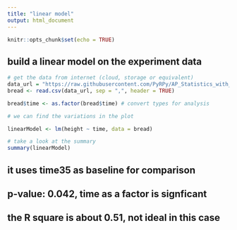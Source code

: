 ```yaml
---
title: "linear model"
output: html_document
---
```


```r
knitr::opts_chunk$set(echo = TRUE)
```

##  build a linear model on the experiment data
```r
# get the data from internet (cloud, storage or equivalent)
data_url = "https://raw.githubusercontent.com/PyRPy/AP_Statistics_with_R/main/Data/bread.csv"
bread <- read.csv(data_url, sep = ",", header = TRUE)
```
```r
bread$time <- as.factor(bread$time) # convert types for analysis
```

```r
# we can find the variations in the plot

linearModel <- lm(height ~ time, data = bread)
```

```r
# take a look at the summary
summary(linearModel)
```

## it uses time35 as baseline for comparison
## p-value: 0.042, time as a factor is signficant
## the R square is about 0.51, not ideal in this case






